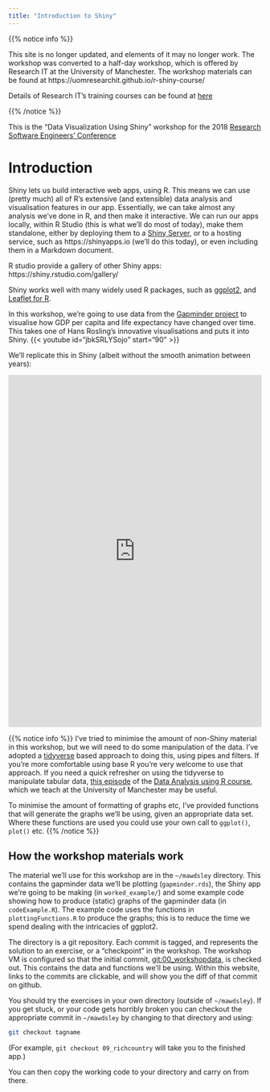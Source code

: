 ```yaml
---
title: "Introduction to Shiny"
---
```


{{% notice info %}}

This site is no longer updated, and elements of it may no longer work. The workshop was converted to a half-day workshop, which is offered by Research IT  at the University of Manchester.  The workshop materials can be found at https://uomresearchit.github.io/r-shiny-course/  

Details of Research IT's training courses can be found at [here](https://www.staffnet.manchester.ac.uk/staff-learning-and-development/academicandresearch/practical-skills-and-knowledge/it-skills/research-computing/research-courses/)


{{% /notice %}}

This is the "Data Visualization Using Shiny" workshop for the 2018 [Research Software Engineers' Conference](http://rse.ac.uk/conf2018/)



# Introduction

Shiny lets us build interactive web apps, using R.   This means we can use (pretty much) all of R's extensive (and extensible) data analysis and visualisation features in our app.  Essentially, we can take almost any analysis we've done in R, and then make it interactive.   We can run our apps locally, within R Studio (this is what we'll do most of today), make them standalone, either by deploying them to a [Shiny Server](https://www.rstudio.com/products/shiny/shiny-server/), or to a hosting service, such as https://shinyapps.io (we'll do this today), or even including them in a Markdown document.

R studio provide a gallery of other Shiny apps: https://shiny.rstudio.com/gallery/

Shiny works well with many widely used R packages, such as [ggplot2](https://ggplot2.tidyverse.org/), and [Leaflet for R](https://rstudio.github.io/leaflet/).  

In this workshop, we're going to use data from the [Gapminder project](https://www.gapminder.org) to visualise how GDP per capita and life expectancy have changed over time.   This takes one of Hans Rosling's 
innovative visualisations and puts it into Shiny. 
{{< youtube id="jbkSRLYSojo" start="90" >}}

We'll replicate this in Shiny (albeit without the smooth animation between years):
<!--. A deployed version of the app is at https://mawds.shinyapps.io/worked_example/ -->

<iframe src="https://shinyapp.mawds.co.uk/app/worked_example/" style="border:none; width:100%;  height:700px"></iframe> 

{{% notice info %}}
I've tried to minimise the amount of non-Shiny material in this workshop, but we will need to do some manipulation of the data. I've adopted a [tidyverse](https://www.tidyverse.org/) based approach to doing this, using pipes and filters.  If you're more comfortable using base R you're very welcome to use that approach.   If you need a quick refresher on using the tidyverse to manipulate tabular data, [this episode](https://uomresearchit.github.io/r-tidyverse-intro/04-dplyr/) of the [Data Analysis using R course](https://uomresearchit.github.io/r-tidyverse-intro/), which we teach at the University of Manchester may be useful.
 
To minimise the amount of formatting of graphs etc, I've provided functions that will generate the graphs we'll be using, given an appropriate data set.  Where these functions are used you could use your own call to `ggplot()`, `plot()` etc.
{{% /notice %}}


## How the workshop materials work

The material we'll use for this workshop are in the `~/mawdsley` directory.  This contains the gapminder data we'll be plotting (`gapminder.rds`), the Shiny app we're going to be making  (in `worked_example/`) and some example code showing how to produce (static) graphs of the gapminder data (in `codeExample.R`).  The example code uses the functions in `plottingFunctions.R` to produce the graphs; this is to reduce the time we spend dealing with the intricacies of ggplot2.

The directory is a git repository.  Each commit is tagged, and represents the solution to an exercise, or a "checkpoint" in the workshop.   The workshop VM is configured so that the initial commit, [git:00_workshopdata](), is checked out.  This contains the data and functions we'll be using.   Within this website, links to the commits are clickable, and will show you the diff of that commit on github.  

You should try the exercises in your own directory (outside of `~/mawdsley`). If you get stuck, or your code gets horribly broken you can checkout the appropriate commit in `~/mawdsley` by changing to that directory and using:

```bash
git checkout tagname
```

(For example, `git checkout 09_richcountry` will take you to the finished app.)

You can then copy the working code to your directory and carry on from there.



